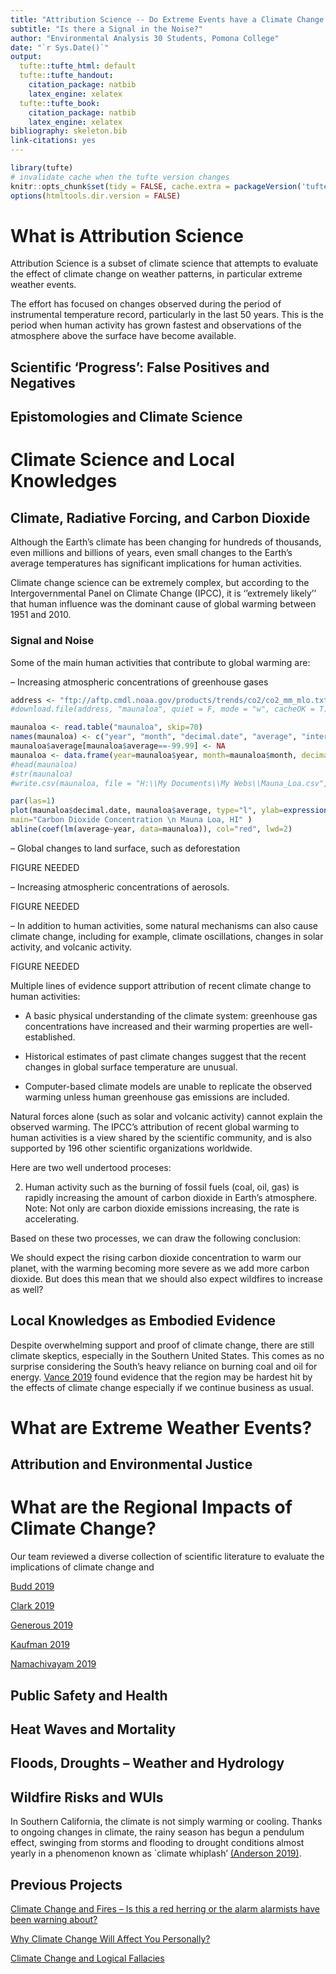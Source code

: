```yaml
---
title: "Attribution Science -- Do Extreme Events have a Climate Change Signature"
subtitle: "Is there a Signal in the Noise?"
author: "Environmental Analysis 30 Students, Pomona College"
date: "`r Sys.Date()`"
output:
  tufte::tufte_html: default
  tufte::tufte_handout:
    citation_package: natbib
    latex_engine: xelatex
  tufte::tufte_book:
    citation_package: natbib
    latex_engine: xelatex
bibliography: skeleton.bib
link-citations: yes
---
```


```r
library(tufte)
# invalidate cache when the tufte version changes
knitr::opts_chunk$set(tidy = FALSE, cache.extra = packageVersion('tufte'))
options(htmltools.dir.version = FALSE)
```
# What is Attribution Science

Attribution Science is a subset of climate science that attempts to evaluate the effect of climate change on weather patterns, in particular extreme weather events. 

The effort has focused on changes observed during the period of instrumental temperature record, particularly in the last 50 years. This is the period when human activity has grown fastest and observations of the atmosphere above the surface have become available. 

## Scientific 'Progress': False Positives and Negatives

## Epistomologies and Climate Science

# Climate Science and Local Knowledges

## Climate, Radiative Forcing, and Carbon Dioxide

Although the Earth's climate has been changing for hundreds of thousands, even millions and billions of years, even small changes to the Earth's average temperatures has significant implications for human activities. 

Climate change science can be extremely complex, but according to the Intergovernmental Panel on Climate Change (IPCC), it is ''extremely likely'' that human influence was the dominant cause of global warming between 1951 and 2010.

### Signal and Noise

Some of the main human activities that contribute to global warming are:

-- Increasing atmospheric concentrations of greenhouse gases 

```r
address <- "ftp://aftp.cmdl.noaa.gov/products/trends/co2/co2_mm_mlo.txt"
#download.file(address, "maunaloa", quiet = F, mode = "w", cacheOK = T)

maunaloa <- read.table("maunaloa", skip=70)
names(maunaloa) <- c("year", "month", "decimal.date", "average", "interpolated", "trend", "days")
maunaloa$average[maunaloa$average==-99.99] <- NA
maunaloa <- data.frame(year=maunaloa$year, month=maunaloa$month, decimal.date=maunaloa$decimal.date, average=maunaloa$average)
#head(maunaloa)
#str(maunaloa)
#write.csv(maunaloa, file = "H:\\My Documents\\My Webs\\Mauna_Loa.csv", eol = "\n", row.names = F)
```

```r
par(las=1)
plot(maunaloa$decimal.date, maunaloa$average, type="l", ylab=expression(CO[2]*~ "(ppm)"), xlab="Year", 
main="Carbon Dioxide Concentration \n Mauna Loa, HI" )
abline(coef(lm(average~year, data=maunaloa)), col="red", lwd=2)
```

-- Global changes to land surface, such as deforestation

FIGURE NEEDED

-- Increasing atmospheric concentrations of aerosols.

FIGURE NEEDED

-- In addition to human activities, some natural mechanisms can also cause climate change, including for example, climate oscillations, changes in solar activity, and volcanic activity.

FIGURE NEEDED

Multiple lines of evidence support attribution of recent climate change to human activities:

* A basic physical understanding of the climate system: greenhouse gas concentrations have increased and their warming properties are well-established.

* Historical estimates of past climate changes suggest that the recent changes in global surface temperature are unusual.

* Computer-based climate models are unable to replicate the observed warming unless human greenhouse gas emissions are included.


Natural forces alone (such as solar and volcanic activity) cannot explain the observed warming.
The IPCC's attribution of recent global warming to human activities is a view shared by the scientific community, and is also supported by 196 other scientific organizations worldwide.

Here are two well undertood proceses: 



2) Human activity such as the burning of fossil fuels (coal, oil, gas) is rapidly increasing the amount of carbon dioxide in Earth’s atmosphere. Note: Not only are carbon dioxide emissions increasing, the rate is accelerating. 

Based on these two processes, we can draw the following conclusion:

We should expect the rising carbon dioxide concentration to warm our planet, with the warming becoming more severe as we add more carbon dioxide. But does this mean that we should also expect wildfires to increase as well?

## Local Knowledges as Embodied Evidence

Despite overwhelming support and proof of climate change, there are still climate skeptics, especially in the Southern United States. This comes as no surprise considering the South's heavy reliance on burning coal and oil for energy. [Vance 2019](S2019_Blogs/Vance/Vance.html) found evidence that the region may be hardest hit by the effects of climate change especially if we continue business as usual. 

# What are Extreme Weather Events?



## Attribution and Environmental Justice



# What are the Regional Impacts of Climate Change?

Our team reviewed a diverse collection of scientific literature to evaluate the implications of climate change and 


[Budd 2019](S2019_Blogs/Budd/Budd.html)

[Clark 2019](S2019_Blogs/Clark/Clark.html)

[Generous 2019](S2019_Blogs/Generous/Generous.html)

[Kaufman 2019](S2019_Blogs/Kaufman/Kaufman.html)

[Namachivayam 2019](S2019_Blogs/Namachivayam/Namachivayam.html)

## Public Safety and Health



## Heat Waves and Mortality

## Floods, Droughts -- Weather and Hydrology



## Wildfire Risks and WUIs

In Southern California, the climate is not simply warming or cooling. Thanks to ongoing changes in climate, the rainy season has begun a pendulum effect, swinging from storms and flooding to drought conditions almost yearly in a phenomenon known as `climate whiplash' [(Anderson 2019)](S2019_Blogs/Anderson/Anderson.html).

## Previous Projects

[Climate Change and Fires -- Is this a red herring or the alarm alarmists have been warning about?](Index_2018F.html)

[Why Climate Change Will Affect You Personally?](Index_2017F.html)

[Climate Change and Logical Fallacies](Index_2017S.html)
